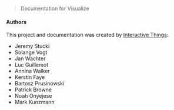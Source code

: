 > Documentation for Visualize

<ImageSpecimen src="./static/docs/hero.png" plain />

#### Authors

This project and documentation was created by [Interactive Things](https://www.interactivethings.com):

- Jeremy Stucki
- Solange Vogt
- Jan Wächter
- Luc Guillemot
- Annina Walker
- Kerstin Faye
- Bartosz Prusinowski
- Patrick Browne
- Noah Onyejese
- Mark Kunzmann
